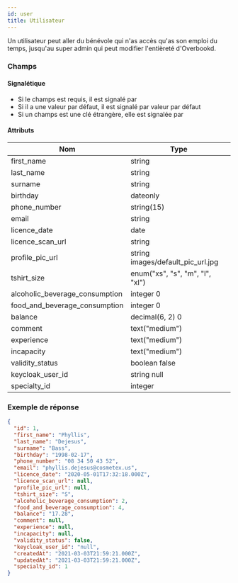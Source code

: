 ```yaml
---
id: user
title: Utilisateur
---
```



Un utilisateur peut aller du bénévole qui n'as accès qu'as son emploi du temps, jusqu'au super admin
qui peut modifier l'entièreté d'Overbookd.
### Champs

#### Signalétique

+ Si le champs est requis, il est signalé par <Required />
+ Si il a une valeur par défaut, il est signalé par <DefaultValue>valeur par défaut</DefaultValue>
+ Si un champs est une clé étrangère, elle est signalée par <ForeignKey to="shift" label="Créneau" /> 

#### Attributs

Nom | Type
--- | ---
<Name>first_name</Name>  <Required /> | string 
<Name>last_name</Name>  <Required /> | string 
<Name>surname</Name>   | string 
<Name>birthday</Name>   | dateonly 
<Name>phone_number</Name>   | string(15) 
<Name>email</Name>  <Required /> | string 
<Name>licence_date</Name>   | date 
<Name>licence_scan_url</Name>   | string 
<Name>profile_pic_url</Name>   | string <DefaultValue>images/default_pic_url.jpg</DefaultValue>
<Name>tshirt_size</Name>   | enum("xs", "s", "m", "l", "xl") 
<Name>alcoholic_beverage_consumption</Name>  <Required /> | integer <DefaultValue>0</DefaultValue>
<Name>food_and_beverage_consumption</Name>  <Required /> | integer <DefaultValue>0</DefaultValue>
<Name>balance</Name>  <Required /> | decimal(6, 2) <DefaultValue>0</DefaultValue>
<Name>comment</Name>   | text("medium") 
<Name>experience</Name>   | text("medium") 
<Name>incapacity</Name>   | text("medium") 
<Name>validity_status</Name>  <Required /> | boolean <DefaultValue>false</DefaultValue>
<Name>keycloak_user_id</Name>  <Required /> | string <DefaultValue>null</DefaultValue>
<Name>specialty_id</Name> <Required /> <ForeignKey to="specialty" label="Spécialité" /> | integer

### Exemple de réponse

```json
{
  "id": 1,
  "first_name": "Phyllis",
  "last_name": "Dejesus",
  "surname": "Bass",
  "birthday": "1998-02-17",
  "phone_number": "08 34 50 43 52",
  "email": "phyllis.dejesus@cosmetex.us",
  "licence_date": "2020-05-01T17:32:18.000Z",
  "licence_scan_url": null,
  "profile_pic_url": null,
  "tshirt_size": "S",
  "alcoholic_beverage_consumption": 2,
  "food_and_beverage_consumption": 4,
  "balance": "17.28",
  "comment": null,
  "experience": null,
  "incapacity": null,
  "validity_status": false,
  "keycloak_user_id": "null",
  "createdAt": "2021-03-03T21:59:21.000Z",
  "updatedAt": "2021-03-03T21:59:21.000Z",
  "specialty_id": 1
}
```
